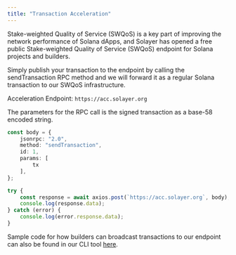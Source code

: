 ```yaml
---
title: "Transaction Acceleration"
---
```


Stake-weighted Quality of Service (SWQoS) is a key part of improving the network performance of Solana dApps, and Solayer has opened a free public Stake-weighted Quality of Service (SWQoS) endpoint for Solana projects and builders.

Simply publish your transaction to the endpoint by calling the sendTransaction RPC method and we will forward it as a regular Solana transaction to our SWQoS infrastructure.

Acceleration Endpoint:
```https://acc.solayer.org```

The parameters for the RPC call is the signed transaction as a base-58 encoded string.

```ts
const body = {
    jsonrpc: "2.0",
    method: "sendTransaction",
    id: 1,
    params: [
        tx
    ],
};

try {
    const response = await axios.post(`https://acc.solayer.org`, body);
    console.log(response.data);
} catch (error) {
    console.log(error.response.data);
}
```

Sample code for how builders can broadcast transactions to our endpoint can also be found in our CLI tool [here](https://github.com/solayer-labs/solayer-cli/tree/main/swqos).
